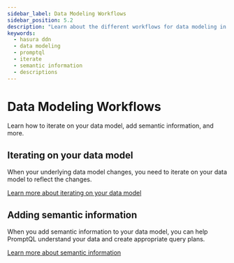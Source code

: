 ```yaml
---
sidebar_label: Data Modeling Workflows
sidebar_position: 5.2
description: "Learn about the different workflows for data modeling in PromptQL."
keywords:
  - hasura ddn
  - data modeling
  - promptql
  - iterate
  - semantic information
  - descriptions
---
```


# Data Modeling Workflows

Learn how to iterate on your data model, add semantic information, and more.

## Iterating on your data model

When your underlying data model changes, you need to iterate on your data model to reflect the changes.

[Learn more about iterating on your data model](/data-modeling/iterate.mdx)

## Adding semantic information

When you add semantic information to your data model, you can help PromptQL understand your data and create appropriate
query plans.

[Learn more about semantic information](/data-modeling/semantic-information.mdx)
